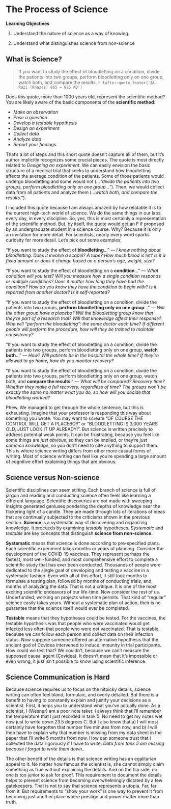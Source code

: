 # The Process of Science

**Learning Objectives**

1.  Understand the nature of science as a way of knowing.

2.  Understand what distinguishes science from non-science

## What is Science?

> If you want to study the effect of bloodletting on a condition, divide the patients into two groups, perform bloodletting only on one group, watch both, and compare the results. `r tufte::quote_footer('Al-Razi (Rhazes) 865 – 925 AD')`

Does this quote, more than 1000 years old, represent the scientific method? You are likely aware of the basic components of the **scientific method**:

-   *Make an observation*
-   *Pose a question*
-   *Develop a testable hypothesis*
-   *Design an experiment*
-   *Collect data*
-   *Analyze data*
-   *Report your findings*.

That's a lot of steps and this short quote doesn't capture all of them, but it's author implicitly recognizes some crucial pieces. The quote is most directly related to *Designing an experiment*. We can easily envision the basic structure of a medical trial that seeks to understand how bloodletting affects the average condition of the patients. Some of those patients would undergo bloodletting and some would not (*..."divide the patients into two groups, perform bloodletting only on one group..."*). Then, we would collect data from all patients and analyze them (*...watch both, and compare the results."*).

I included this quote because I am always amazed by how relatable it is to the current high-tech world of science. We do the same things in our labs every day, in every discipline. So, yes, this is most certainly a representation of the scientific method. But, by itself, the quote would get an F if proposed by an undergraduate student in a science course. Why? Because it is only an invitation for more detail. For scientists, nearly every word sparks curiosity for more detail. Let's pick out some examples:

"If you want to study the effect of **bloodletting**..." --- *I know nothing about bloodletting. Does it involve a scapel? A tube? How much blood is let? Is it a fixed amount or does it change based on a person's age, weight, size?*

"If you want to study the effect of bloodletting on a **condition**..." --- *What condition will you test? Will you measure how a single condition responds or multiple conditions? Does it matter how long they have had the condition? How do you know they have the condition to begin with? Is it reported from another doctor? Is it self-reported?*

"If you want to study the effect of bloodletting on a condition, divide the patients into two groups, **perform bloodletting only on one group**..." --- *Will the other group have a placebo? Will the bloodletting group know that they're part of a research trial? Will that knowledge affect their response? Who will "perform the bloodletting": the same doctor each time? If different people will perform the procedure, how will they be trained to maintain consistency?*

"If you want to study the effect of bloodletting on a condition, divide the patients into two groups, perform bloodletting only on one group, **watch both**..." --- *How? Will patients be in the hospital the whole time? If they're allowed to go home, how do you monitor recovery?*

"If you want to study the effect of bloodletting on a condition, divide the patients into two groups, perform bloodletting only on one group, watch both, and **compare the results**." --- *What will be compared? Recovery time? Whether they make a full recovery, regardless of time? The groups won't be exactly the same no matter what you do, so how will you decide that bloodletting worked?*

Phew. We managed to get through the whole sentence, but this is exhausting. Imagine that your professor is responding this way about something you wrote. You may want to scream "OF COURSE THE CONTROL WILL GET A PLACEBO!!" or "BLOODLETTING IS 3,000 YEARS OLD, JUST LOOK IT UP ALREADY!". But science is written precisely to address potential weak points. It can be frustrating, because you feel like some things are *just obvious*, so they can be implied, or they're *just common knowledge*, so you don't need to cite anything to support them. This is where science writing differs from other more casual forms of writing. Most of science writing can feel like you're spending a large amount of cognitive effort explaining things that are obvious.

## Science versus Non-science

Scientific disciplines can seem stilting. Each branch of science is full of jargon and reading and conducting science often feels like learning a different language. Scientific discoveries are not made with sweeping insights generated geniuses pondering the depths of knowledge near the flickering light of a candle. They are made through lots of iterations of ideas that are continually subjected to the criticisms shown in the previous section. **Science** is a systematic way of discovering and organizing knowledge. It proceeds by examining *testable* hypotheses. *Systematic* and *testable* are key concepts that distinguish **science from non-science**.

**Systematic** means that science is done according to pre-specified plans. Each scientific experiment takes months or years of planning. Consider the development of the COVID-19 vaccines. They represent perhaps the fastest, most well-funded, and most comprehensive effort to complete a scientific study that has ever been conducted. Thousands of people were dedicated to the single goal of developing and testing a vaccine in a systematic fashion. Even with all of this effort, it still took months to formulate a testing plan, followed by months of conducting trials, and months of analyzing the data. That is not a critique. It is one of the most exciting scientific endeavors of our life-time. Now consider the rest of us. Underfunded, working on projects when time permits. That kind of "regular" science easily takes years. Without a systematic plan of action, their is no guarantee that the science itself would ever be completed.

**Testable** means that they hypotheses could be tested. For the vaccines, the testable hypothesis was that people who were vaccinated would get infected less often that people who were not vaccinated. That is testable, because we can follow each person and collect data on their infection status. Now suppose someone offered an alternative hypothesis that the ancient god of Covidea intervened to induce immunity in trial participants. How could we test that? We couldn't, because we can't measure the supposed causal agent (Covidea). It doesn't mean that it's impossible or even wrong, it just isn't possible to know using scientific inference.

## Science Communication is Hard

Because science requires us to focus on the nitpicky details, science writing can often feel bland, formulaic, and overly detailed. But there is a benefit to having to constantly explain and justify your decisions as a scientist. First, it helps *you* to understand what you've actually done. As a scientist, I (Wesner) am a poor note taker. I always think that I'll remember the temperature that I just recorded in tank 5. No need to get my notes wet now just to write down 23.5 degrees C. But I also know that a) I will most certainly have forgotten that number five minutes from now, and b) I will then have to explain why that number is missing from my data sheet in the paper that I'll write 5 months from now. How can someone trust that I collected the data rigorously if I have to write: *Data from tank 5 are missing because I forgot to write them down.*.

The other benefit of the details is that science writing has an egalitarian appeal to it. No matter how famous the scientist is, she cannot simply claim something as true without explaining the details. And on the flip side, no one is too junior to ask for proof. This requirement to document the details helps to prevent science from becoming overwhelmingly dictated by a few gatekeepers. That is not to say that science represents a utopia. Far, far from it. But requirements to "show your work" is one way to prevent it from becoming just another place where prestige and power matter more than truth.
